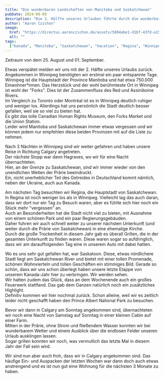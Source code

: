 ```yaml
---
title: "Die wunderbaren Landschaften von Manitoba und Saskatchewan"
pubDate: 2024-09-09
description: "Die 2. Hälfte unseres Urlaubes führte durch die wunderbaren Provinzen Manitoba und Saskatchewan."
author: "Aaron Czichon"
image:
  href: "https://directus.aaronczichon.de/assets/5804abe1-d1bf-43fd-a15e-8e2a12ae06f1.jpg?quality=70&width=1600"
  alt: ""
tags:
  ["Kanada", "Manitoba", "Saskatchewan", "Vacation", "Regina", "Winnipeg", "Saskatoon"]
---
```



Zeitraum von dem 25. August und 01. September.

Etwas verspätet melden wir uns mit der 2. Hälfte unseres Urlaubs zurück.    
Angekommen in Winnipeg benötigten wir erstmal ein paar entspannte Tage.   
Winnipeg ist die Hauptstadt der Province Manitoba und hat etwa 750.000 Einwohner*innen. Das Herzstück und der wohl berühmteste Ort in Winnipeg ist wohl der "Forks". Dies ist der Zusammenfluss des Red und Assiniboine Rivers.   
Im Vergleich zu Toronto oder Montréal ist es in Winnipeg deutlich ruhiger und weniger los. Allerdings hat uns persönlich die Stadt deutlich besser gefallen, weil sie so viel zu bieten hat.   
Es gibt das tolle Canadian Human Rights Museum, den Forks Market und die Union Station.   
Leider wird Manitoba und Saskatchewan immer etwas vergessen und wir können jedem nur empfehlen diese beiden Provinzen mit auf die Liste zu nehmen.   

Nach 3 Nächten in Winnipeg sind wir weiter gefahren und haben unsere Reise in Richtung Calgary angetreten.    
Der nächste Stopp war dann Hagraves, wo wir für eine Nacht übernachteten.    
Hier, an der Grenze zu Saskatchewan, sind wir immer wieder von den unendlichen Weiten der Prärie beeindruckt.   
Ein, nicht unerheblicher Teil des Getreides in Deutschland kommt nämlich, neben der Ukraine, auch aus Kanada.   

Am nächsten Tag besuchten wir Regina, die Hauptstadt von Saskatchewan.    
In Regina ist noch weniger los als in Winnipeg. Vielleicht lag das auch daran, dass wir dort nur ein Tag zu Besuch waren, aber es fühlte sich hier noch ein Stück mehr "vergessen" an.   
Auch an Besonderheiten hat die Stadt nicht viel zu bieten, mit Ausnahme von einem schönen Park und ein paar Regierungsgebäuden.   
Daher fuhren wir auch schnell weiter zu unserer nächsten Unterkunft (und weiter durch die Prärie von Saskatchewan) in eine ehemalige Kirche.   
Durch die große Trockenheit in diesem Jahr gab es überall Grillen, die in der gesamten Unterkunft zu finden waren. Diese waren sogar so aufdringlich, dass wir am darauffolgenden Tag eine in unserem Auto mit dabei hatten.

Wo es uns sehr gut gefallen hat, war Saskatoon. Diese, etwas nördlichere Stadt liegt am Saskatchewan River und bietet mit einer tollen Promenade, schönen Wohnvierteln und tollen Geschäften ein stimmiges Bild. Gerade so schön, dass wir uns schon überlegt haben unsere letzte Etappe von unserem Kanada-Jahr hier zu verbringen. Wir werden sehen.   
Wir hatten zudem das Glück, dass an dem Wochenende auch ein großes Feuerwerk stattfand. Das gab dem Ganzen natürlich noch ein zusätzliches Highlight.   
Definitiv kommen wir hier nochmal zurück. Schon alleine, weil wir es zeitlich leider nicht geschafft haben den Prince Albert National Park zu besuchen.

Bevor wir dann in Calgary am Sonntag angekommen sind, übernachteten wir noch eine Nacht von Samstag auf Sonntag in einer kleinen Cabin auf einer Farm.    
Mitten in der Prärie, ohne Strom und fließendem Wasser konnten wir bei wunderbarem Wetter und einem Ausblick über die endlosen Felder unseren Urlaub ausklingen lassen.   
Sogar grillen konnten wir noch, was vermutlich das letzte Mal in diesem Jahr der Fall sein wird.

Wir sind nun aber auch froh, dass wir in Calgary angekommen sind. Das häufige Ein- und Auspacken der letzten Wochen war dann doch auch etwas anstrengend und es ist nun gut eine Wohnung für die nächsten 3 Monate zu haben.   
